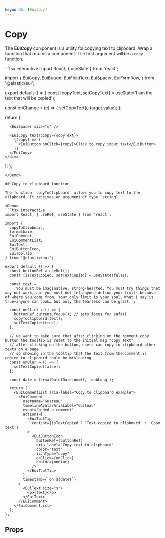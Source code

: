 ```yaml
---
keywords: [EuiCopy]
---
```


# Copy

The **EuiCopy** component is a utility for copying text to clipboard. Wrap a function that returns a component. The first argument will be a `copy` function.

<Demo>
```tsx interactive
import React, { useState } from 'react';

import {
  EuiCopy,
  EuiButton,
  EuiFieldText,
  EuiSpacer,
  EuiFormRow,
} from '@elastic/eui';

export default () => {
  const [copyText, setCopyText] = useState('I am the text that will be copied');

  const onChange = (e) => {
    setCopyText(e.target.value);
  };

  return (
    <div>
      <EuiFormRow label="Enter text that will be copied to clipboard">
        <EuiFieldText value={copyText} onChange={onChange} />
      </EuiFormRow>

      <EuiSpacer size="m" />

      <EuiCopy textToCopy={copyText}>
        {(copy) => (
          <EuiButton onClick={copy}>Click to copy input text</EuiButton>
        )}
      </EuiCopy>
    </div>
  );
};
```
</Demo>

## Copy to clipboard function

The function `copyToClipboard` allows you to copy text to the clipboard. It receives an argument of type `string`.

<Demo>
```tsx interactive
import React, { useRef, useState } from 'react';

import {
  copyToClipboard,
  formatDate,
  EuiComment,
  EuiCommentList,
  EuiText,
  EuiButtonIcon,
  EuiToolTip,
} from '@elastic/eui';

export default () => {
  const buttonRef = useRef();
  const [isTextCopied, setTextCopied] = useState(false);

  const text =
    'You must be imaginative, strong-hearted. You must try things that may not work, and you must not let anyone define your limits because of where you come from. Your only limit is your soul. What I say is true—anyone can cook… but only the fearless can be great.';

  const onClick = () => {
    buttonRef.current.focus(); // sets focus for safari
    copyToClipboard(text);
    setTextCopied(true);
  };

  // we want to make sure that after clicking on the comment copy button the tooltip is reset to the initial msg "copy text"
  // after clicking on the button, users can copy to clipboard other texts on a page
  // so showing in the tooltip that the text from the comment is copied to clipboard could be misleading
  const onBlur = () => {
    setTextCopied(false);
  };

  const date = formatDate(Date.now(), 'dobLong');

  return (
    <EuiCommentList aria-label="Copy to clipboard example">
      <EuiComment
        username="Gusteau"
        timelineAvatarAriaLabel="Gusteau"
        event="added a comment"
        actions={
          <EuiToolTip
            content={isTextCopied ? 'Text copied to clipboard' : 'Copy text'}
          >
            <EuiButtonIcon
              buttonRef={buttonRef}
              aria-label="Copy text to clipboard"
              color="text"
              iconType="copy"
              onClick={onClick}
              onBlur={onBlur}
            />
          </EuiToolTip>
        }
        timestamp={`on ${date}`}
      >
        <EuiText size="s">
          <p>{text}</p>
        </EuiText>
      </EuiComment>
    </EuiCommentList>
  );
};
```
</Demo>

## Props


<PropTable definition={docgen.EuiCopy} />
